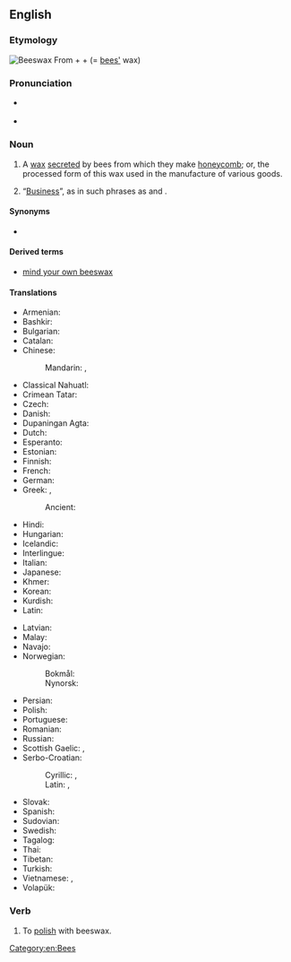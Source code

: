 ==English==
{{wikipedia}}

===Etymology===
[[File:Beeswax.jpg|thumb|'''Beeswax''']]
From {{m|en|bee}} + {{m|en|s'}} + {{m|en|wax}} (= [[bees']] wax)

===Pronunciation===
* {{a|US}} {{IPA|/ˈbizwæks/|lang=en}}
* {{audio|en-us-beeswax.ogg|Audio (US)|lang=en}}

===Noun===
{{en-noun|head=[[bee]]s[[wax]]|-|es}}

# A [[wax]] [[secrete]]d by bees from which they make [[honeycomb]]; or, the processed form of this wax used in the manufacture of various goods.
# {{lb|en|colloquial|mildly|humorous}} “[[business|Business]]”, as in such phrases as {{m|en|mind your own beeswax}} and {{m|en|none of your beeswax}}.

====Synonyms====
* {{l|en|E901}} {{qualifier|when used as a [[glazing agent]]}}

====Derived terms====
* [[mind your own beeswax]]

====Translations====
{{trans-top|wax secreted by bees}}
* Armenian: {{t+|hy|մեղրամոմ}}
* Bashkir: {{t|ba|балауыҙ}}
* Bulgarian: {{t|bg|пчелен восък|sc=Cyrl}}
* Catalan: {{t|ca|cera d'abelles|f}}
* Chinese:
*: Mandarin: {{t+|cmn|蜜蠟|sc=Hani}}, {{t+|cmn|蜜蜡|tr=mìlà|sc=Hani}}
* Classical Nahuatl: {{t|nci|xīcohcuitlatl}}
* Crimean Tatar: {{t|crh|balavuz}}
* Czech: {{t|cs|včelí vosk|m}}
* Danish: {{t+|da|bivoks}}
* Dupaningan Agta: {{t|duo|lilen}}
* Dutch: {{t+|nl|bijenwas|m}}
* Esperanto: {{t|eo|abelvakso}}
* Estonian: {{t|et|mesilasvaha}}
* Finnish: {{t+|fi|mehiläisvaha}}
* French: {{t+|fr|cire d'abeille|f}}
* German: {{t+|de|Bienenwachs|n}}
* Greek: {{t|el|μελισσόκηρος|m}}, {{t+|el|μελισσοκέρι|n}}
*: Ancient: {{t|grc|κηρός|m}}
* Hindi: {{t+|hi|मोम|m}}
* Hungarian: {{t+|hu|méhviasz}}
* Icelandic: {{t|is|bývax|n}}
* Interlingue: {{t|ie|cire apin}}
* Italian: {{t|it|cera d'api}}
* Japanese: {{t|ja|蜜蝋|tr=[[みつろう]], mitsurō|sc=Jpan}}
* Khmer: {{t|km|ក្រមួនឃ្មុំ|tr=kror moun khmom|sc=Khmr}}
* Korean: {{t+|ko|밀랍}}
* Kurdish: {{t+|ku|şima|f}}
* Latin: {{t|la|cera|f}}
{{trans-mid}}
* Latvian: {{t+|lv|vasks|m}}
* Malay: {{t|ms|lilin lebah}}
* Navajo: {{t|nv|tsísʼná bijeeh}}
* Norwegian:
*: Bokmål: {{t+|nb|bivoks|m|n}}
*: Nynorsk: {{t|nn|bivoks|m|n}}
* Persian: {{t+|fa|موم|tr=mum|sc=fa-Arab}}
* Polish: {{t|pl|[[wosk]] [[pszczeli]]|m-in}}
* Portuguese: {{t|pt|cera de abelha|f}}
* Romanian: {{t+|ro|ceară de albine|f}}
* Russian: {{t|ru|пчели́ный воск|m}}
* Scottish Gaelic: {{t|gd|cèir|f}}, {{t|gd|cèir-sheillean|f}}
* Serbo-Croatian:
*: Cyrillic: {{t|sh|восковаринa|f|sc=Cyrl}}, {{t|sh|пчелињи восак|m|sc=Cyrl}}
*: Latin: {{t+|sh|voskovarina|f}}, {{t|sh|pčelinji vosak|m}}
* Slovak: {{t|sk|včelí vosk|m}}
* Spanish: {{t|es|cera de abeja|f}}
* Sudovian: {{t|xsv|vaskan}}
* Swedish: {{t+|sv|bivax|n}}
* Tagalog: {{t|tl|pagkit}}
* Thai: {{t|th|ขี้ผึ้ง}}
* Tibetan: {{t|bo|པྲ་ཚིལ}}
* Turkish: {{t+|tr|bal mumu}}
* Vietnamese: {{t|vi|sáp ong}}, {{t+|vi|lạp}}
* Volapük: {{t+|vo|bienaväk}}
{{trans-bottom}}

===Verb===
{{en-verb|es}}

# {{lb|en|transitive}} To [[polish]] with beeswax.

[[Category:en:Bees]]